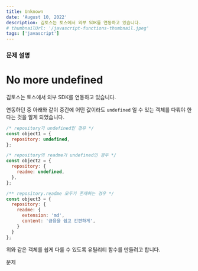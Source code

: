 ```yaml
---
title: Unknown
date: 'August 10, 2022'
description: 김토스는 토스에서 외부 SDK를 연동하고 있습니다.
# thumbnailUrl: '/javascript-functions-thumbnail.jpeg'
tags: ['javascript']
---
```


### 문제 설명

# No more undefined

김토스는 토스에서 외부 SDK를 연동하고 있습니다.

연동하던 중 아래와 같이 중간에 어떤 값이라도 ```undefined``` 일 수 있는 객체를 다뤄야 한다는 것을 알게 되었습니다.

```javascript
/* repository가 undefined인 경우 */
const object1 = {
  repository: undefined,
};

/* repository의 readme가 undefined인 경우 */
const object2 = {
  repository: {
    readme: undefined,
  },
};

/** repository.readme 모두가 존재하는 경우 */
const object3 = {
  repository: {
    readme: {
      extension: 'md',
      content: '금융을 쉽고 간편하게',
    }
  }
};
```

위와 같은 객체를 쉽게 다룰 수 있도록 유틸리티 함수를 만들려고 합니다.

문제
